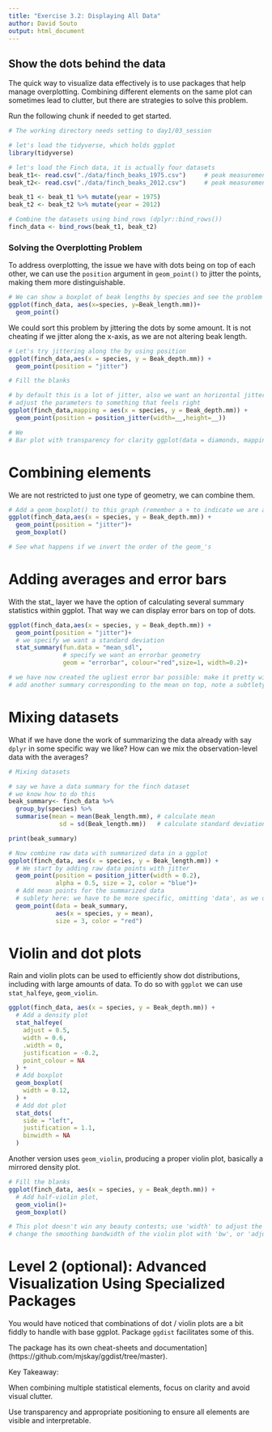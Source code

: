 ```yaml
---
title: "Exercise 3.2: Displaying All Data"
author: David Souto
output: html_document
---
```


## Show the dots behind the data

The quick way to visualize data effectively is to use packages that help manage overplotting. Combining different elements on the same plot can sometimes lead to clutter, but there are strategies to solve this problem.

Run the following chunk if needed to get started.

```r
# The working directory needs setting to day1/03_session 

# let's load the tidyverse, which holds ggplot
library(tidyverse) 

# let's load the Finch data, it is actually four datasets
beak_t1<- read.csv("./data/finch_beaks_1975.csv")     # peak measurements in1 1975 for scandens / fortis
beak_t2<- read.csv("./data/finch_beaks_2012.csv")     # peak measurements in1 2012 for scandens / fortis

beak_t1 <- beak_t1 %>% mutate(year = 1975)
beak_t2 <- beak_t2 %>% mutate(year = 2012)

# Combine the datasets using bind_rows (dplyr::bind_rows())
finch_data <- bind_rows(beak_t1, beak_t2)

```

### Solving the Overplotting Problem

To address overplotting, the issue we have with dots being on top of each other, we can use the `position` argument in `geom_point()` to jitter the points, making them more distinguishable. 

```r
# We can show a boxplot of beak lengths by species and see the problem straight away
ggplot(finch_data, aes(x=species, y=Beak_length.mm))+
  geom_point()
```
We could sort this problem by jittering the dots by some amount. It is not cheating if we jitter along the x-axis, as we are not altering beak length. 

```r
# Let's try jittering along the by using position 
ggplot(finch_data,aes(x = species, y = Beak_depth.mm)) + 
  geom_point(position = "jitter")

# Fill the blanks

# by default this is a lot of jitter, also we want an horizontal jitter, we can adjust that with postion_jitter()
# adjust the parameters to something that feels right
ggplot(finch_data,mapping = aes(x = species, y = Beak_depth.mm)) + 
  geom_point(position = position_jitter(width=__,height=__))

# We 
# Bar plot with transparency for clarity ggplot(data = diamonds, mapping = aes(x = cut, fill = clarity)) + geom_bar(alpha = 1/5, position = "identity")

```

# Combining elements

We are not restricted to just one type of geometry, we can combine them.

```r

# Add a geom_boxplot() to this graph (remember a + to indicate we are adding a layer)
ggplot(finch_data,aes(x = species, y = Beak_depth.mm)) + 
  geom_point(position = "jitter")+
  geom_boxplot()

# See what happens if we invert the order of the geom_'s

```
# Adding averages and error bars

With the stat_ layer we have the option of calculating several summary statistics within ggplot. That way we can display error bars on top of dots.

```r
ggplot(finch_data,aes(x = species, y = Beak_depth.mm)) + 
  geom_point(position = "jitter")+
  # we specify we want a standard deviation
  stat_summary(fun.data = "mean_sdl", 
               # specify we want an errorbar geometry
               geom = "errorbar", colour="red",size=1, width=0.2)+

# we have now created the ugliest error bar possible: make it pretty with the parameter size and colour in stat_summary; 
# add another summary corresponding to the mean on top, note a subtlety here, you specify fun="" and not fun.data="" because it is a single value, specify size and colour again

```

# Mixing datasets

What if we have done the work of summarizing the data already with say `dplyr` in some specific way we like? How can we mix the observation-level data with the averages?

```r
# Mixing datasets

# say we have a data summary for the finch dataset
# we know how to do this
beak_summary<- finch_data %>% 
  group_by(species) %>% 
  summarise(mean = mean(Beak_length.mm), # calculate mean
              sd = sd(Beak_length.mm))   # calculate standard deviation

print(beak_summary)  

# Now combine raw data with summarized data in a ggplot
ggplot(finch_data, aes(x = species, y = Beak_length.mm)) +
  # We start by adding raw data points with jitter
  geom_point(position = position_jitter(width = 0.2), 
             alpha = 0.5, size = 2, color = "blue")+
  # Add mean points for the summarized data
  # sublety here: we have to be more specific, omitting 'data', as we did for ggplot() won't work
  geom_point(data = beak_summary, 
             aes(x = species, y = mean), 
             size = 3, color = "red")
```
# Violin and dot plots

Rain and violin plots can be used to efficiently show dot distributions, including with large amounts of data. To do so with `ggplot` we can use `stat_halfeye`, `geom_violin`.

```r
ggplot(finch_data, aes(x = species, y = Beak_depth.mm)) +
  # Add a density plot
  stat_halfeye(
    adjust = 0.5,
    width = 0.6,
    .width = 0,
    justification = -0.2,
    point_colour = NA
  ) +
  # Add boxplot
  geom_boxplot(
    width = 0.12,
  ) +
  # Add dot plot
  stat_dots(
    side = "left",
    justification = 1.1,
    binwidth = NA 
  )
```

Another version uses `geom_violin`, producing a proper violin plot, basically a mirrored density plot.

```r

# Fill the blanks
ggplot(finch_data, aes(x = species, y = Beak_depth.mm)) +
  # Add half-violin plot, 
  geom_violin()+
  geom_boxplot()

# This plot doesn't win any beauty contests; use 'width' to adjust the width of the boxplot
# change the smoothing bandwidth of the violin plot with 'bw', or 'adjust' (a factor of default value), try different values

```
# Level 2 (optional): Advanced Visualization Using Specialized Packages

You would have noticed that combinations of dot / violin plots are a bit fiddly to handle with base ggplot. Package `ggdist` facilitates some of this. 

The package has its own cheat-sheets and documentation](https://github.com/mjskay/ggdist/tree/master).
              
Key Takeaway: 

When combining multiple statistical elements, focus on clarity and avoid visual clutter. 

Use transparency and appropriate positioning to ensure all elements are visible and interpretable.
